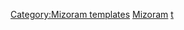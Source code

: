 {{Navbox
|name  = Hydrography of Mizoram
|title = [[米佐拉姆邦]][[水文]]
|state = {{{state|autocollapse}}}
|listclass = hlist

|group1 = 河流
|list1  = 
* [[Barak River|Barak]]
* [[Chimtuipui River|Chhimtpui]]
* [[De River|De]]
* [[Kaladan River|Kaladan]]
* [[Karnaphuli River|Karnaphuli]]
* [[Kau River|Kau]]
* [[Khawthlangtuipui River| Khawthlangtuipui]]
* [[Langkaih River|Langkaih]]
* [[Mengpui River|Mengpui]]
* [[Phairuang River|Phairuang]]
* [[Serlui River|Serlui]]
* [[Sonai River|Sonai]]
* [[Surma-Meghna River System]]
* [[Teirei River|Teirei]]
* [[Thega River|Thega]]
* [[Tlawng River|Tlawng]]
* [[Tuichawng River|Tuichawng]]
* [[Tuirial River|Tuirial]]
* [[Tuirini River|Tuirini]]
* [[Tuivawl River|Tuivawl]]
* [[Tut River|Tut]]

|group2 = 湖泊
|list2= 
* [[Tam Dil]]
* [[Palak Dil]]
|group3 = Waterfalls
|list3 = 
* [[Vantawng Falls|Vantawng]]

|group4= 水壩
|list4= 
* [[Bairabi Dam|Bairabi]]
* [[Serlui B Dam|Serlui B]]
* [[Tlawng Dam|Tlawng]]
* [[Tuirial Dam|Tuirial]]

|group5 = 相關議題
|list5 =  
* [[Kaladan Multi-modal Transit Transport Project]]

|group6 = 周邊地區水文
|list6 = 
* [[:Template:Hydrography of Nepal|尼泊爾]]
* [[:Template:Hydrography of Sikkim|錫金]]
* [[:Template:Hydrography of Bhutan|不丹]]
* [[:Template:Hydrography of North-east India|印度東北部]]
}}<noinclude>
{{collapsible option}}
[[Category:Mizoram templates]]
[[Category:印度各邦水文導航模板|Mizoram]]
[[Category:Rivers of Mizoram|t]]
</noinclude>